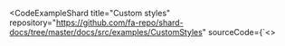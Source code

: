 
<CodeExampleShard
  title="Custom styles"
  repository="https://github.com/fa-repo/shard-docs/tree/master/docs/src/examples/CustomStyles" sourceCode={`<>
  <style
    dangerouslySetInnerHTML={{
      __html: \`.shard-docs-sidebar { background: red; }\`
    }}
  />
  <ShardDocs
    title="Documentation title"
    basePath="/examples/custom-styles/essentials/get-started"
    source={[
      {
        title: "Essentials",
        children: [{ title: "Get started", document: <h1>Get started</h1> }]
      }
    ]}
  />
</>`}
>
  <IframeShard path="#/examples/custom-styles" style={{ width: "1200px" }} />
</CodeExampleShard>